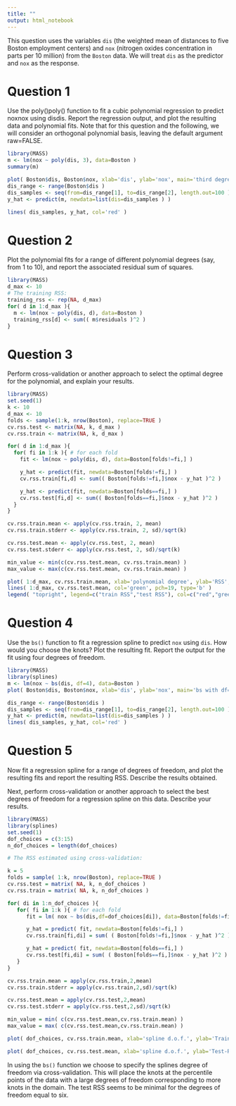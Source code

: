 ```yaml
---
title: ""
output: html_notebook
---
```


This question uses the variables `dis` (the weighted mean of distances to five Boston employment centers) and `nox` (nitrogen oxides concentration in parts per 10 million) from the `Boston` data. We will treat `dis` as the predictor and `nox` as the response.

# Question 1
Use the poly()poly() function to fit a cubic polynomial regression to predict noxnox using disdis. Report the regression output, and plot the resulting data and polynomial fits. Note that for this question and the following, we will consider an orthogonal polynomial basis, leaving the default argument raw=FALSE.

```r
library(MASS)
m <- lm(nox ~ poly(dis, 3), data=Boston )
summary(m)
```




```r
plot( Boston$dis, Boston$nox, xlab='dis', ylab='nox', main='third degree polynomial fit' )
dis_range <- range(Boston$dis )
dis_samples <- seq(from=dis_range[1], to=dis_range[2], length.out=100 )
y_hat <- predict(m, newdata=list(dis=dis_samples ) )

lines( dis_samples, y_hat, col='red' )
```

# Question 2
Plot the polynomial fits for a range of different polynomial degrees (say, from 1 to 10), and report the associated residual sum of squares.

```r
library(MASS)
d_max <- 10
# The training RSS:
training_rss <- rep(NA, d_max)
for( d in 1:d_max ){
  m <- lm(nox ~ poly(dis, d), data=Boston )
  training_rss[d] <- sum(( m$residuals )^2 )
}
```

# Question 3
Perform cross-validation or another approach to select the optimal degree for the polynomial, and explain your results.

```r
library(MASS)
set.seed(1)
k <- 10
d_max <- 10
folds <- sample(1:k, nrow(Boston), replace=TRUE )
cv.rss.test <- matrix(NA, k, d_max )
cv.rss.train <- matrix(NA, k, d_max )

for( d in 1:d_max ){
  for( fi in 1:k ){ # for each fold
    fit <- lm(nox ~ poly(dis, d), data=Boston[folds!=fi,] )

    y_hat <- predict(fit, newdata=Boston[folds!=fi,] )
    cv.rss.train[fi,d] <- sum(( Boston[folds!=fi,]$nox - y_hat )^2 )

    y_hat <- predict(fit, newdata=Boston[folds==fi,] )
    cv.rss.test[fi,d] <- sum(( Boston[folds==fi,]$nox - y_hat )^2 )
  }
}

cv.rss.train.mean <- apply(cv.rss.train, 2, mean)
cv.rss.train.stderr <- apply(cv.rss.train, 2, sd)/sqrt(k)

cv.rss.test.mean <- apply(cv.rss.test, 2, mean)
cv.rss.test.stderr <- apply(cv.rss.test, 2, sd)/sqrt(k)

min_value <- min(c(cv.rss.test.mean, cv.rss.train.mean) )
max_value <- max(c(cv.rss.test.mean, cv.rss.train.mean) )

plot( 1:d_max, cv.rss.train.mean, xlab='polynomial degree', ylab='RSS', col='red', pch=19, type='b', ylim=c(min_value,max_value) )
lines( 1:d_max, cv.rss.test.mean, col='green', pch=19, type='b' )
legend( "topright", legend=c("train RSS","test RSS"), col=c("red","green"), lty=1, lwd=2 )
```

# Question 4
Use the `bs()` function to fit a regression spline to predict `nox` using `dis`.  How would you choose the knots? Plot the resulting fit.  Report the output for the fit using four degrees of freedom.

```r
library(MASS)
library(splines)
m <- lm(nox ~ bs(dis, df=4), data=Boston )
plot( Boston$dis, Boston$nox, xlab='dis', ylab='nox', main='bs with df=4 fit' )

dis_range <- range(Boston$dis )
dis_samples <- seq(from=dis_range[1], to=dis_range[2], length.out=100 )
y_hat <- predict(m, newdata=list(dis=dis_samples ) )
lines( dis_samples, y_hat, col='red' )
```

# Question 5
Now fit a regression spline for a range of degrees of freedom, and plot the resulting fits and report the resulting RSS. Describe the results obtained.

Next, perform cross-validation or another approach to select the best degrees of freedom for a regression spline on this data. Describe your results.

```r
library(MASS)
library(splines)
set.seed(1)
dof_choices = c(3:15)
n_dof_choices = length(dof_choices)

# The RSS estimated using cross-validation:

k = 5
folds = sample( 1:k, nrow(Boston), replace=TRUE )
cv.rss.test = matrix( NA, k, n_dof_choices )
cv.rss.train = matrix( NA, k, n_dof_choices )

for( di in 1:n_dof_choices ){
   for( fi in 1:k ){ # for each fold
      fit = lm( nox ~ bs(dis,df=dof_choices[di]), data=Boston[folds!=fi,] )

      y_hat = predict( fit, newdata=Boston[folds!=fi,] )
      cv.rss.train[fi,di] = sum( ( Boston[folds!=fi,]$nox - y_hat )^2 )

      y_hat = predict( fit, newdata=Boston[folds==fi,] )
      cv.rss.test[fi,di] = sum( ( Boston[folds==fi,]$nox - y_hat )^2 )
   }
}

cv.rss.train.mean = apply(cv.rss.train,2,mean)
cv.rss.train.stderr = apply(cv.rss.train,2,sd)/sqrt(k)

cv.rss.test.mean = apply(cv.rss.test,2,mean)
cv.rss.test.stderr = apply(cv.rss.test,2,sd)/sqrt(k)

min_value = min( c(cv.rss.test.mean,cv.rss.train.mean) )
max_value = max( c(cv.rss.test.mean,cv.rss.train.mean) )

plot( dof_choices, cv.rss.train.mean, xlab='spline d.o.f.', ylab='Train-RSS', col='red', pch=19, type='b' )

plot( dof_choices, cv.rss.test.mean, xlab='spline d.o.f.', ylab='Test-RSS', col='red', pch=19, type='b' )
```

In using the `bs()` function we choose to specify the splines degree of freedom via cross-validation. This will place the knots at the percentile points of the data with a large degrees of freedom corresponding to more knots in the domain. The test RSS seems to be minimal for the degrees of freedom equal to six.

```r

```
